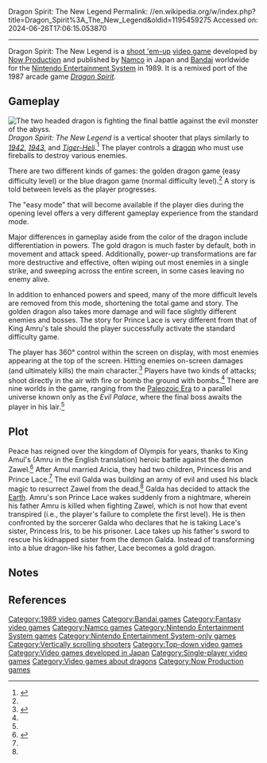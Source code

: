 Dragon Spirit: The New Legend
Permalink: //en.wikipedia.org/w/index.php?title=Dragon_Spirit%3A_The_New_Legend&oldid=1195459275
Accessed on: 2024-06-26T17:06:15.053870



------
Dragon Spirit: The New Legend
{{cleanup rewrite|date=June 2015}}
{{Infobox video game
| title = Dragon Spirit: The New Legend
| image = Dragon-spirit.jpg
| caption = North American cover art
| developer = [[Now Production]]
| publisher = {{vgrelease|JP|[[Namco]]<ref name="gamefaqs"/>|NA|[[Bandai]]<ref name="gamefaqs"/>}}
| released = {{vgrelease|JP|April 14, 1989<ref>{{cite web | url = http://famicomworld.com/game/266/ | title = Japanese release date information | website = Famicom World | date = | accessdate = 2011-05-24}}</ref>|NA|June 1990<ref name="gamefaqs"/>}}
| composer = Masakatsu Maekawa
| series = ''[[Dragon Spirit]]''
| genre = [[Action game|Action]], [[shoot 'em up]]
| modes = [[Single-player]]
| platforms = [[Nintendo Entertainment System]]<ref name="gamefaqs">{{cite web | url = http://www.gamefaqs.com/nes/587247-dragon-spirit-the-new-legend/data | title = Release information | publisher = [[GameFAQs]] | date = | accessdate = 2011-05-24}}</ref>
}}
{{Nihongo foot|'''''Dragon Spirit: The New Legend'''''|ドラゴンスピリット 新たなる伝説|Doragon Supiritto: Aratanaru Densetsu|group=lower-alpha|lead=yes}} is a [[Shoot 'em up|shoot 'em-up]] [[video game]] developed by [[Now Production]] and published by [[Namco]] in Japan and [[Bandai]] worldwide for the [[Nintendo Entertainment System]] in 1989. It is a remixed port of the 1987 arcade game ''[[Dragon Spirit]]''.

==Gameplay==
[[File:DragonSpirittheNewLegendNESScreenshot.PNG|left|thumb|The two headed dragon is fighting the final battle against the evil monster of the abyss.]]
''Dragon Spirit: The New Legend'' is a vertical shooter that plays similarly to ''[[1942 (video game)|1942]]'', ''[[1943: The Battle of Midway|1943]]'', and ''[[Tiger-Heli]]''.<ref>{{cite web | url = http://www.neoseeker.com/Games/Products/NES/dragon_spirit_the_new_legend/ | title = Advanced overview | publisher = NeoSeeker | date = | accessdate = 2011-05-24}}</ref> The player controls a [[dragon]] who must use fireballs to destroy various enemies.

There are two different kinds of games: the golden dragon game (easy difficulty level) or the blue dragon game (normal difficulty level).<ref name=nesworld/> A story is told between levels as the player progresses.

The "easy mode" that will become available if the player dies during the opening level offers a very different gameplay experience from the standard mode. 

Major differences in gameplay aside from the color of the dragon include differentiation in powers. The gold dragon is much faster by default, both in movement and attack speed. Additionally, power-up transformations are far more destructive and effective, often wiping out most enemies in a single strike, and sweeping across the entire screen, in some cases leaving no enemy alive.

In addition to enhanced powers and speed, many of the more difficult levels are removed from this mode, shortening the total game and story. The golden dragon also takes more damage and will face slightly different enemies and bosses. The story for Prince Lace is very different from that of King Amru's tale should the player successfully activate the standard difficulty game.

The player has 360° control within the screen on display, with most enemies appearing at the top of the screen. Hitting enemies on-screen damages (and ultimately kills) the main character.<ref name=miked>{{cite web | url= http://www.mikedidonato.com/2011/03/18/nes-review-1-dragon-spirit-the-new-legend/ | title = Gameplay information | publisher = Mike Di Donato | date=March 18, 2011 | accessdate = 2011-05-24}}</ref> Players have two kinds of attacks; shoot directly in the air with fire or bomb the ground with bombs.<ref name=miked/> There are nine worlds in the game, ranging from the [[Paleozoic Era]] to a parallel universe known only as the ''Evil Palace'', where the final boss awaits the player in his lair.<ref name=miked/>

==Plot==
Peace has reigned over the kingdom of Olympis for years, thanks to King Amul's (Amru in the English translation) heroic battle against the demon Zawel.<ref name=nesworld>{{cite web | url = http://www.nesworld.com/spotlight-dragonspirit.php | title = Story/gameplay information | website = NES World | date = | accessdate = 2011-05-24}}</ref> After Amul married Aricia, they had two children, Princess Iris and Prince Lace.<ref name=nesworld/> The evil Galda was building an army of evil and used his black magic to resurrect Zawel from the dead.<ref name=nesworld/> Galda has decided to attack the [[Earth]]. Amru's son Prince Lace wakes suddenly from a nightmare, wherein his father Amru is killed when fighting Zawel, which is not how that event transpired (i.e., the player's failure to complete the first level). He is then confronted by the sorcerer Galda who declares that he is taking Lace's sister, Princess Iris, to be his prisoner. Lace takes up his father's sword to rescue his kidnapped sister from the demon Galda. Instead of transforming into a blue dragon-like his father, Lace becomes a gold dragon.

== Notes ==
<references group="lower-alpha" responsive="1"></references>

==References==
{{reflist}}

{{Dragon Spirit}}

[[Category:1989 video games]]
[[Category:Bandai games]]
[[Category:Fantasy video games]]
[[Category:Namco games]]
[[Category:Nintendo Entertainment System games]]
[[Category:Nintendo Entertainment System-only games]]
[[Category:Vertically scrolling shooters]]
[[Category:Top-down video games]]
[[Category:Video games developed in Japan]]
[[Category:Single-player video games]]
[[Category:Video games about dragons]]
[[Category:Now Production games]]